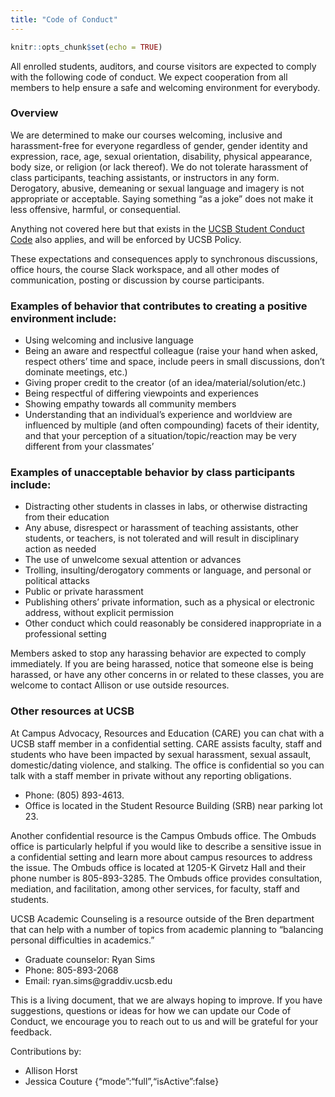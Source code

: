 ```yaml
---
title: "Code of Conduct"
---
```


```r
knitr::opts_chunk$set(echo = TRUE)
```

All enrolled students, auditors, and course visitors are expected to comply with the following code of conduct. We expect cooperation from all members to help ensure a safe and welcoming environment for everybody.

### Overview

We are determined to make our courses welcoming, inclusive and harassment-free for everyone regardless of gender, gender identity and expression, race, age, sexual orientation, disability, physical appearance, body size, or religion (or lack thereof). We do not tolerate harassment of class participants, teaching assistants, or instructors in any form. Derogatory, abusive, demeaning or sexual language and imagery is not appropriate or acceptable. Saying something "as a joke" does not make it less offensive, harmful, or consequential.  

Anything not covered here but that exists in the [UCSB Student Conduct Code](https://www.sa.ucsb.edu/regulations/student-conduct-code/student-conduct-code) also applies, and will be enforced by UCSB Policy. 

These expectations and consequences apply to synchronous discussions, office hours, the course Slack workspace, and all other modes of communication, posting or discussion by course participants.

### Examples of behavior that contributes to creating a positive environment include:

- Using welcoming and inclusive language
- Being an aware and respectful colleague (raise your hand when asked, respect others’ time and space, include peers in small discussions, don’t dominate meetings, etc.)
- Giving proper credit to the creator (of an idea/material/solution/etc.)
- Being respectful of differing viewpoints and experiences
- Showing empathy towards all community members
- Understanding that an individual’s experience and worldview are influenced by multiple (and often compounding) facets of their identity, and that your perception of a situation/topic/reaction may be very different from your classmates’

### Examples of unacceptable behavior by class participants include:

- Distracting other students in classes in labs, or otherwise distracting from their education
- Any abuse, disrespect or harassment of teaching assistants, other students, or teachers, is not tolerated and will result in disciplinary action as needed
- The use of unwelcome sexual attention or advances
- Trolling, insulting/derogatory comments or language, and personal or political attacks
- Public or private harassment
- Publishing others' private information, such as a physical or electronic address, without explicit permission
- Other conduct which could reasonably be considered inappropriate in a professional setting

Members asked to stop any harassing behavior are expected to comply immediately. If you are being harassed, notice that someone else is being harassed, or have any other concerns in or related to these classes, you are welcome to contact Allison or use outside resources.

### Other resources at UCSB

At Campus Advocacy, Resources and Education (CARE) you can chat with a UCSB staff member in a confidential setting. CARE assists faculty, staff and students who have been impacted by sexual harassment, sexual assault, domestic/dating violence, and stalking. The office is confidential so you can talk with a staff member in private without any reporting obligations. 

- Phone: (805) 893-4613. 
- Office is located in the Student Resource Building (SRB) near parking lot 23. 

Another confidential resource is the Campus Ombuds office. The Ombuds office is particularly helpful if you would like to describe a sensitive issue in a confidential setting and learn more about campus resources to address the issue. The Ombuds office is located at 1205-K Girvetz Hall and their phone number is 805-893-3285. The Ombuds office provides consultation, mediation, and facilitation, among other services, for faculty, staff and students.

UCSB Academic Counseling is a resource outside of the Bren department that can help with a number of topics from academic planning to “balancing personal difficulties in academics.”

- Graduate counselor: Ryan Sims
- Phone: 805-893-2068
- Email: ryan.sims\@graddiv.ucsb.edu


This is a living document, that we are always hoping to improve. If you have suggestions, questions or ideas for how we can update our Code of Conduct, we encourage you to reach out to us and will be grateful for your feedback. 

Contributions by: 

- Allison Horst
- Jessica Couture
{"mode":"full","isActive":false}